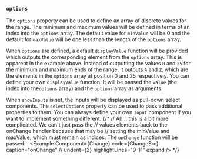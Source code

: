 
### `options`

The `options` property can be used to define an array of
discrete values for the range.  The minimum and maximum values will
be defined in terms of an index into the `options` array.
The default value for `minValue` will be 0 and the default
for `maxValue` will be one less than the length of the
`options` array.

<Example
  Component={Component}
  code={Source}
  caption="options"
  undent={2}
  highlightLines="2-7"
  expand
/>

When `options` are defined, a default `displayValue`
function will be provided which outputs the corresponding element from
the `options` array.  This is apparent in the example above.
Instead of outputting the values `0` and `25` for
the minimum and maximum ends of the range, it outputs `A` and
`Z`, which are the elements in the `options` array
at position 0 and 25 respectively.
You can define your own `displayValue` function.  It will be
passed the `value` (the index into the`options`
array) and the `options` array as arguments.

<Example
  Component={Display}
  code={DisplaySrc}
  caption="displayValue"
  undent={2}
  highlightLines="5-7"
  expand
/>
  When `showInputs` is set, the inputs will be displayed as
  pull-down select components.  The `selectOptions` property
  can be used to pass additional properties to them. You can always define
  your own `Input` component if you want to implement something
  different.
<Example
  Component={Inputs}
  code={InputsSrc}
  caption="showInputs"
  undent={2}
  highlightLines="9-12"
  expand
/>
{/*
  // Ah... this is a bit more complicated.  We can't just pass the
  // values elements back to the onChange handler because that may be
  // setting the minValue and maxValue, which must remain as indices.
  The `onChange` function will be passed...
<Example
  Component={Change}
  code={ChangeSrc}
  caption="onChange"
  // undent={2}
  highlightLines="9-11"
  expand
/>
*/}

